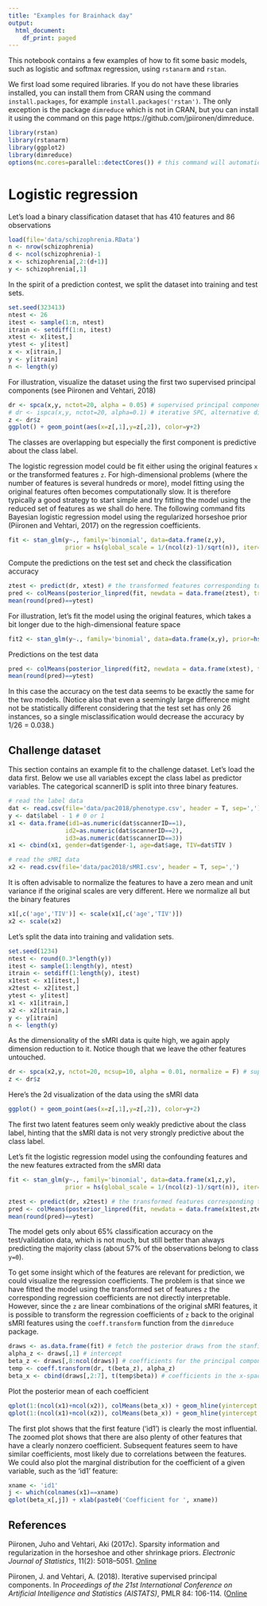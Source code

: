 ```yaml
---
title: "Examples for Brainhack day"
output:
  html_document:
    df_print: paged
---
```


This notebook contains a few examples of how to fit some basic models, such as logistic and softmax regression, using ```rstanarm``` and ```rstan```.

We first load some required libraries. If you do not have these libraries installed, you can install them from CRAN using the command ```install.packages```, for example ```install.packages('rstan')```. The only exception is the package ```dimreduce``` which is not in CRAN, but you can install it using the command on this page https://github.com/jpiironen/dimreduce.

```r
library(rstan)
library(rstanarm)
library(ggplot2)
library(dimreduce)
options(mc.cores=parallel::detectCores()) # this command will automatically utilize multicore-cpu
```


# Logistic regression

Let's load a binary classification dataset that has 410 features and 86 observations
```r
load(file='data/schizophrenia.RData')
n <- nrow(schizophrenia)
d <- ncol(schizophrenia)-1
x <- schizophrenia[,2:(d+1)]
y <- schizophrenia[,1]
```


In the spirit of a prediction contest, we split the dataset into training and test sets.
```r
set.seed(323413)
ntest <- 26
itest <- sample(1:n, ntest)
itrain <- setdiff(1:n, itest)
xtest <- x[itest,]
ytest <- y[itest]
x <- x[itrain,]
y <- y[itrain]
n <- length(y)
```


For illustration, visualize the dataset using the first two supervised principal components (see Piironen and Vehtari, 2018)
```r
dr <- spca(x,y, nctot=20, alpha = 0.05) # supervised principal components (SPC)
# dr <- ispca(x,y, nctot=20, alpha=0.1) # iterative SPC, alternative dimension reduction technique
z <- dr$z
ggplot() + geom_point(aes(x=z[,1],y=z[,2]), color=y+2)
```

The classes are overlapping but especially the first component is predictive about the class label.


The logistic regression model could be fit either using the original features ```x``` or the transformed features ```z```. For high-dimensional problems (where the number of features is several hundreds or more), model fitting using the original features often becomes computationally slow. It is therefore typically a good strategy to start simple and try fitting the model using the reduced set of features as we shall do here. The following command fits Bayesian logistic regression model using the regularized horseshoe prior (Piironen and Vehtari, 2017) on the regression coefficients.
```r
fit <- stan_glm(y~., family='binomial', data=data.frame(z,y), 
                prior = hs(global_scale = 1/(ncol(z)-1)/sqrt(n)), iter=500)
```
Compute the predictions on the test set and check the classification accuracy
```r
ztest <- predict(dr, xtest) # the transformed features corresponding to the test x
pred <- colMeans(posterior_linpred(fit, newdata = data.frame(ztest), transform = T))
mean(round(pred)==ytest)
```

For illustration, let's fit the model using the original features, which takes a bit longer due to the high-dimensional feature space
```r
fit2 <- stan_glm(y~., family='binomial', data=data.frame(x,y), prior=hs(global_scale = 1/(d-1)/sqrt(n), slab_df = 7), iter=500)
```

Predictions on the test data
```r
pred <- colMeans(posterior_linpred(fit2, newdata = data.frame(xtest), transform = T))
mean(round(pred)==ytest)
```
In this case the accuracy on the test data seems to be exactly the same for the two models. (Notice also that even a seemingly large difference might not be statistically different considering that the test set has only 26 instances, so a single misclassification would decrease the accuracy by 1/26 = 0.038.)









## Challenge dataset

This section contains an example fit to the challenge dataset. Let's load the data first. Below we use all variables except the class label as predictor variables. The categorical scannerID is split into three binary features.
```r
# read the label data
dat <- read.csv(file='data/pac2018/phenotype.csv', header = T, sep=',')
y <- dat$label - 1 # 0 or 1
x1 <- data.frame(id1=as.numeric(dat$scannerID==1),
                id2=as.numeric(dat$scannerID==2),
                id3=as.numeric(dat$scannerID==3))
x1 <- cbind(x1, gender=dat$gender-1, age=dat$age, TIV=dat$TIV )

# read the sMRI data
x2 <- read.csv(file='data/pac2018/sMRI.csv', header = T, sep=',')
```

It is often advisable to normalize the features to have a zero mean and unit variance if the original scales are very different. Here we normalize all but the binary features
```r
x1[,c('age','TIV')] <- scale(x1[,c('age','TIV')])
x2 <- scale(x2)
```


Let's split the data into training and validation sets.
```r
set.seed(1234)
ntest <- round(0.3*length(y))
itest <- sample(1:length(y), ntest)
itrain <- setdiff(1:length(y), itest)
x1test <- x1[itest,]
x2test <- x2[itest,]
ytest <- y[itest]
x1 <- x1[itrain,]
x2 <- x2[itrain,]
y <- y[itrain]
n <- length(y)
```


As the dimensionality of the sMRI data is quite high, we again apply dimension reduction to it. Notice though that we leave the other features untouched.
```r
dr <- spca(x2,y, nctot=20, ncsup=10, alpha = 0.01, normalize = F) # supervised principal components (SPC)
z <- dr$z
```
Here's the 2d visualization of the data using the sMRI data
```r
ggplot() + geom_point(aes(x=z[,1],y=z[,2]), color=y+2)
```

The first two latent features seem only weakly predictive about the class label, hinting that the sMRI data is not very strongly predictive about the class label.

Let's fit the logistic regression model using the confounding features and the new features extracted from the sMRI data
```r
fit <- stan_glm(y~., family='binomial', data=data.frame(x1,z,y), 
                prior = hs(global_scale = 1/(ncol(z)-1)/sqrt(n)), iter=300) # 
```


```r
ztest <- predict(dr, x2test) # the transformed features corresponding to the test x
pred <- colMeans(posterior_linpred(fit, newdata = data.frame(x1test,ztest), transform = T))
mean(round(pred)==ytest)
```
The model gets only about 65% classification accuracy on the test/validation data, which is not much, but still better than always predicting the majority class (about 57% of the observations belong to class ```y=0```).


To get some insight which of the features are relevant for prediction, we could visualize the regression coefficients. The problem is that since we have fitted the model using the transformed set of features ```z``` the corresponding regression coefficients are not directly interpretable. However, since the ```z``` are linear combinations of the original sMRI features, it is possible to transform the regression coefficients of ```z``` back to the original sMRI features  using the ```coeff.transform``` function from the ```dimreduce``` package.
```r
draws <- as.data.frame(fit) # fetch the posterior draws from the stanfit-object
alpha_z <- draws[,1] # intercept
beta_z <- draws[,8:ncol(draws)] # coefficients for the principal component features
temp <- coeff.transform(dr, t(beta_z), alpha_z)
beta_x <- cbind(draws[,2:7], t(temp$beta)) # coefficients in the x-space
```

Plot the posterior mean of each coefficient
```r
qplot(1:(ncol(x1)+ncol(x2)), colMeans(beta_x)) + geom_hline(yintercept = 0, linetype=2) + xlab('Feature') + ylab('Coefficient')
qplot(1:(ncol(x1)+ncol(x2)), colMeans(beta_x)) + geom_hline(yintercept = 0, linetype=2) + xlab('Feature') + ylab('Coefficient') + ylim(-0.2,0.2)
```

The first plot shows that the first feature ('id1') is clearly the most influential. The zoomed plot shows that there are also plenty of other features that have a clearly nonzero coefficient. Subsequent features seem to have similar coefficients, most likely due to correlations between the features.
We could also plot the marginal distribution for the coefficient of a given variable, such as the 'id1' feature:
```r
xname <- 'id1'
j <- which(colnames(x1)==xname)
qplot(beta_x[,j]) + xlab(paste0('Coefficient for ', xname))
```








## References 

Piironen, Juho and Vehtari, Aki (2017c). Sparsity information and regularization in the horseshoe and other shrinkage priors. _Electronic Journal of Statistics_, 11(2): 5018--5051. [Online](https://projecteuclid.org/euclid.ejs/1513306866#info)

Piironen, J. and Vehtari, A. (2018). Iterative supervised principal components. In _Proceedings of the 21st International Conference on Artificial Intelligence and Statistics (AISTATS)_, PMLR 84: 106-114. ([Online](https://proceedings.mlr.press/v84/piironen18a.html)

